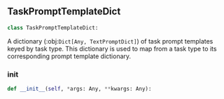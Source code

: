 <a id="camel.prompts.task_prompt_template"></a>

<a id="camel.prompts.task_prompt_template.TaskPromptTemplateDict"></a>

## TaskPromptTemplateDict

```python
class TaskPromptTemplateDict:
```

A dictionary (:obj:`Dict[Any, TextPromptDict]`) of task prompt
templates keyed by task type. This dictionary is used to map from
a task type to its corresponding prompt template dictionary.

<a id="camel.prompts.task_prompt_template.TaskPromptTemplateDict.__init__"></a>

### __init__

```python
def __init__(self, *args: Any, **kwargs: Any):
```
